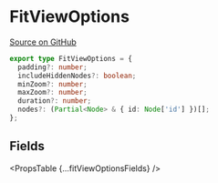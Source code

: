 
# FitViewOptions

[Source on GitHub](https://github.com/wbkd/react-flow/blob/f919cb152dd5a92ec3b4d7e4568ffe099bc2af39/packages/react/src/types/general.ts#L43)

```ts
export type FitViewOptions = {
  padding?: number;
  includeHiddenNodes?: boolean;
  minZoom?: number;
  maxZoom?: number;
  duration?: number;
  nodes?: (Partial<Node> & { id: Node['id'] })[];
};
```

## Fields

<PropsTable {...fitViewOptionsFields} />
